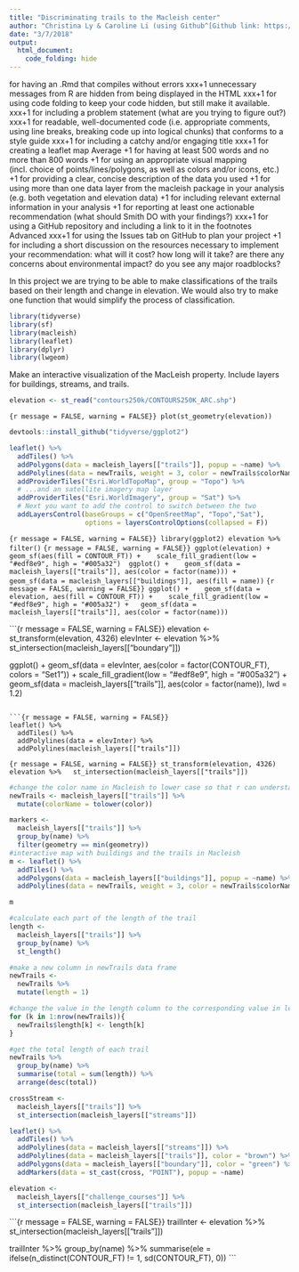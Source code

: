 ```yaml
---
title: "Discriminating trails to the Macleish center"
author: "Christina Ly & Caroline Li (using Github^[Github link: https://github.com/ChristinaLyu/miniProject3.git])"
date: "3/7/2018"
output: 
  html_document:
    code_folding: hide
---
```

for having an .Rmd that compiles without errors
xxx+1 unnecessary messages from R are hidden from being displayed in the HTML 
xxx+1 for using code folding to keep your code hidden, but still make it available.
xxx+1 for including a problem statement (what are you trying to figure out?)
xxx+1 for readable, well-documented code (i.e. appropriate comments, using line breaks, breaking code up into logical chunks) that conforms to a style guide
xxx+1 for including a catchy and/or engaging title
xxx+1 for creating a leaflet map
Average
+1 for having at least 500 words and no more than 800 words
+1 for using an appropriate visual mapping (incl. choice of points/lines/polygons, as well as colors and/or icons, etc.)
+1 for providing a clear, concise description of the data you used
+1 for using more than one data layer from the macleish package in your analysis (e.g. both vegetation and elevation data)
+1 for including relevant external information in your analysis
+1 for reporting at least one actionable recommendation (what should Smith DO with your findings?)
xxx+1 for using a GitHub repository and including a link to it in the footnotes
Advanced
xxx+1 for using the Issues tab on GitHub to plan your project
+1 for including a short discussion on the resources necessary to implement your recommendation:
what will it cost?
how long will it take?
are there any concerns about environmental impact?
do you see any major roadblocks?

In this project we are trying to be able to make classifications of the trails based on their length and change in elevation. We would also try to make one function that would simplify the process of classification.

```r
library(tidyverse)
library(sf)
library(macleish)
library(leaflet)
library(dplyr)
library(lwgeom)
```

Make an interactive visualization of the MacLeish property. Include layers for buildings,  streams, and trails.

```r
elevation <- st_read("contours250k/CONTOURS250K_ARC.shp")
```


```{r message = FALSE, warning = FALSE}}
plot(st_geometry(elevation))
```

```r
devtools::install_github("tidyverse/ggplot2")
```

```r
leaflet() %>%
  addTiles() %>%
  addPolygons(data = macleish_layers[["trails"]], popup = ~name) %>%
  addPolylines(data = newTrails, weight = 3, color = newTrails$colorName) %>%
  addProviderTiles("Esri.WorldTopoMap", group = "Topo") %>% 
  # ...and an satellite imagery map layer
  addProviderTiles("Esri.WorldImagery", group = "Sat") %>%
  # Next you want to add the control to switch between the two
  addLayersControl(baseGroups = c("OpenSreetMap", "Topo","Sat"),
                   options = layersControlOptions(collapsed = F)) 
```


```{r message = FALSE, warning = FALSE}}
library(ggplot2)
elevation %>%
  filter()
```
```{r message = FALSE, warning = FALSE}}
ggplot(elevation) + 
  geom_sf(aes(fill = CONTOUR_FT)) + 
  scale_fill_gradient(low = "#edf8e9", high = "#005a32") 
ggplot() + 
  geom_sf(data = macleish_layers[["trails"]], aes(color = factor(name))) + 
  geom_sf(data = macleish_layers[["buildings"]], aes(fill = name))
```
```{r message = FALSE, warning = FALSE}}
ggplot() + 
  geom_sf(data = elevation, aes(fill = CONTOUR_FT)) + 
  scale_fill_gradient(low = "#edf8e9", high = "#005a32") +
  geom_sf(data = macleish_layers[["trails"]], aes(color = factor(name)))
```

```{r message = FALSE, warning = FALSE}}
elevation <- st_transform(elevation, 4326)
elevInter <- 
  elevation %>%
  st_intersection(macleish_layers[["boundary"]])

ggplot() + 
  geom_sf(data = elevInter, aes(color = factor(CONTOUR_FT), colors = "Set1")) + 
  scale_fill_gradient(low = "#edf8e9", high = "#005a32") +
  geom_sf(data = macleish_layers[["trails"]], aes(color = factor(name)), lwd = 1.2)
```

```{r message = FALSE, warning = FALSE}}
leaflet() %>%
  addTiles() %>%
  addPolylines(data = elevInter) %>%
  addPolylines(macleish_layers[["trails"]])
```


```{r message = FALSE, warning = FALSE}}
st_transform(elevation, 4326)
elevation %>%
  st_intersection(macleish_layers[["trails"]])
```


```r
#change the color name in Macleish to lower case so that r can understand it
newTrails <- macleish_layers[["trails"]] %>%
  mutate(colorName = tolower(color))

markers <- 
  macleish_layers[["trails"]] %>%
  group_by(name) %>%
  filter(geometry == min(geometry))
#interactive map with buildings and the trails in Macleish
m <- leaflet() %>%
  addTiles() %>%
  addPolygons(data = macleish_layers[["buildings"]], popup = ~name) %>%
  addPolylines(data = newTrails, weight = 3, color = newTrails$colorName) 

m
```


```r
#calculate each part of the length of the trail
length <- 
  macleish_layers[["trails"]] %>%
  group_by(name) %>%
  st_length()

#make a new column in newTrails data frame
newTrails <- 
  newTrails %>%
  mutate(length = 1)

#change the value in the length column to the corresponding value in length set
for (k in 1:nrow(newTrails)){
  newTrails$length[k] <- length[k]
}

#get the total length of each trail
newTrails %>%
  group_by(name) %>% 
  summarise(total = sum(length)) %>%
  arrange(desc(total))

```


```r
crossStream <- 
  macleish_layers[["trails"]] %>%
  st_intersection(macleish_layers[["streams"]])

leaflet() %>%
  addTiles() %>%
  addPolylines(data = macleish_layers[["streams"]]) %>%
  addPolylines(data = macleish_layers[["trails"]], color = "brown") %>%
  addPolygons(data = macleish_layers[["boundary"]], color = "green") %>%
  addMarkers(data = st_cast(cross, "POINT"), popup = ~name)

```


```r
elevation <- 
  macleish_layers[["challenge_courses"]] %>%
  st_intersection(macleish_layers[["trails"]])
```

```{r message = FALSE, warning = FALSE}}
trailInter <- 
  elevation %>%
  st_intersection(macleish_layers[["trails"]])

trailInter %>%
  group_by(name) %>%
  summarise(ele = ifelse(n_distinct(CONTOUR_FT) != 1, sd(CONTOUR_FT), 0))
```





















